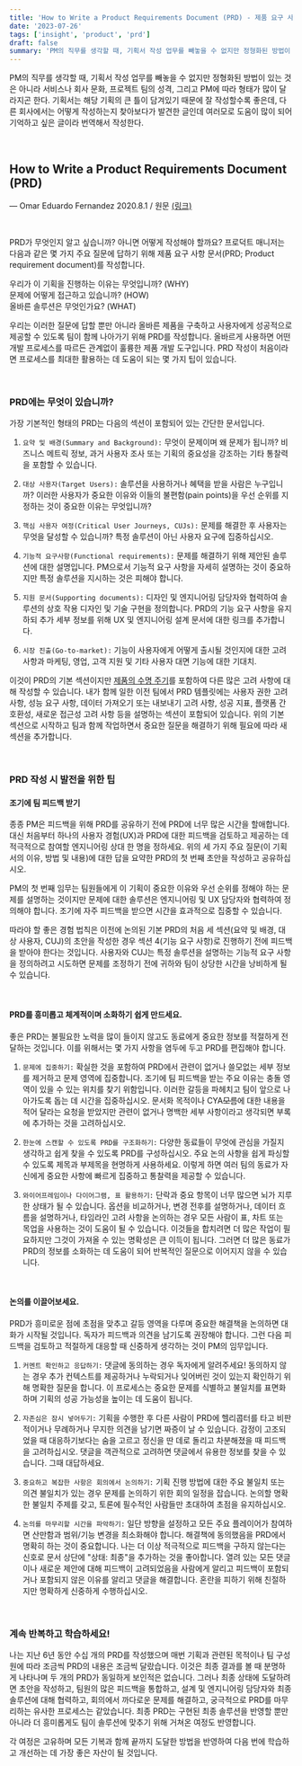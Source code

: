 ```yaml
---
title: 'How to Write a Product Requirements Document (PRD) - 제품 요구 사항 문서 작성 방법'
date: '2023-07-26'
tags: ['insight', 'product', 'prd']
draft: false
summary: 'PM의 직무를 생각할 때, 기획서 작성 업무를 빼놓을 수 없지만 정형화된 방법이 있는 것은 아니라 서비스나 회사 문화, 프로젝트 팀의 성격, 그리고 PM에 따라 형태가 많이 달라지곤 한다. 기획서는 해당 기획의 큰 틀이 담겨있기 때문에 잘 작성할수록 좋은데, 다른 회사에서는 어떻게 작성하는지 찾아보다가 발견한 글인데 여러모로 도움이 많이 되어 기억하고 싶은 글이라 번역해서 작성한다.'
---
```


PM의 직무를 생각할 때, 기획서 작성 업무를 빼놓을 수 없지만 정형화된 방법이 있는 것은 아니라 서비스나 회사 문화, 프로젝트 팀의 성격, 그리고 PM에 따라 형태가 많이 달라지곤 한다. 기획서는 해당 기획의 큰 틀이 담겨있기 때문에 잘 작성할수록 좋은데, 다른 회사에서는 어떻게 작성하는지 찾아보다가 발견한 글인데 여러모로 도움이 많이 되어 기억하고 싶은 글이라 번역해서 작성한다.

<br />

## How to Write a Product Requirements Document (PRD) <br />

— Omar Eduardo Fernandez
2020.8.1 / 원문 [(링크)](https://www.tryexponent.com/blog/how-to-write-a-prd)

<br />

PRD가 무엇인지 알고 싶습니까? 아니면 어떻게 작성해야 할까요? 프로덕트 매니저는 다음과 같은 몇 가지 주요 질문에 답하기 위해 제품 요구 사항 문서(PRD; Product requirement document)를 작성합니다.

우리가 이 기획을 진행하는 이유는 무엇입니까? (WHY) <br />
문제에 어떻게 접근하고 있습니까? (HOW) <br />
올바른 솔루션은 무엇인가요? (WHAT) <br />

우리는 이러한 질문에 답할 뿐만 아니라 올바른 제품을 구축하고 사용자에게 성공적으로 제공할 수 있도록 팀이 함께 나아가기 위해 PRD를 작성합니다. 올바르게 사용하면 어떤 개발 프로세스를 따르든 관계없이 훌륭한 제품 개발 도구입니다. PRD 작성이 처음이라면 프로세스를 최대한 활용하는 데 도움이 되는 몇 가지 팁이 있습니다.

<br />

### PRD에는 무엇이 있습니까?

가장 기본적인 형태의 PRD는 다음의 섹션이 포함되어 있는 간단한 문서입니다.

1. `요약 및 배경(Summary and Background):` 무엇이 문제이며 왜 문제가 됩니까? 비즈니스 메트릭 정보, 과거 사용자 조사 또는 기획의 중요성을 강조하는 기타 통찰력을 포함할 수 있습니다.

2. `대상 사용자(Target Users):` 솔루션을 사용하거나 혜택을 받을 사람은 누구입니까? 이러한 사용자가 중요한 이유와 이들의 불편함(pain points)을 우선 순위를 지정하는 것이 중요한 이유는 무엇입니까?

3. `핵심 사용자 여정(Critical User Journeys, CUJs):` 문제를 해결한 후 사용자는 무엇을 달성할 수 있습니까? 특정 솔루션이 아닌 사용자 요구에 집중하십시오.

4. `기능적 요구사항(Functional requirements):` 문제를 해결하기 위해 제안된 솔루션에 대한 설명입니다. PM으로서 기능적 요구 사항을 자세히 설명하는 것이 중요하지만 특정 솔루션을 지시하는 것은 피해야 합니다.

5. `지원 문서(Supporting documents):` 디자인 및 엔지니어링 담당자와 협력하여 솔루션의 상호 작용 디자인 및 기술 구현을 정의합니다. PRD의 기능 요구 사항을 유지하되 추가 세부 정보를 위해 UX 및 엔지니어링 설계 문서에 대한 링크를 추가합니다.

6. `시장 진출(Go-to-market):` 기능이 사용자에게 어떻게 출시될 것인지에 대한 고려 사항과 마케팅, 영업, 고객 지원 및 기타 사용자 대면 기능에 대한 기대치.

이것이 PRD의 기본 섹션이지만 [제품의 수명 주기](https://blog.remesh.ai/4-ways-to-stretch-your-products-life-cycle?ref=exponent-blog.ghost.io)를 포함하여 다른 많은 고려 사항에 대해 작성할 수 있습니다. 내가 함께 일한 이전 팀에서 PRD 템플릿에는 사용자 권한 고려 사항, 성능 요구 사항, 데이터 가져오기 또는 내보내기 고려 사항, 성공 지표, 플랫폼 간 호환성, 새로운 접근성 고려 사항 등을 설명하는 섹션이 포함되어 있습니다. 위의 기본 섹션으로 시작하고 팀과 함께 작업하면서 중요한 질문을 해결하기 위해 필요에 따라 새 섹션을 추가합니다.

<br />

### PRD 작성 시 발전을 위한 팁

#### 조기에 팀 피드백 받기

종종 PM은 피드백을 위해 PRD를 공유하기 전에 PRD에 너무 많은 시간을 할애합니다. 대신 처음부터 하나의 사용자 경험(UX)과 PRD에 대한 피드백을 검토하고 제공하는 데 적극적으로 참여할 엔지니어링 상대 한 명을 정하세요. 위의 세 가지 주요 질문(이 기획서의 이유, 방법 및 내용)에 대한 답을 요약한 PRD의 첫 번째 초안을 작성하고 공유하십시오.

PM의 첫 번째 임무는 팀원들에게 이 기획이 중요한 이유와 우선 순위를 정해야 하는 문제를 설명하는 것이지만 문제에 대한 솔루션은 엔지니어링 및 UX 담당자와 협력하여 정의해야 합니다. 조기에 자주 피드백을 받으면 시간을 효과적으로 집중할 수 있습니다.

따라야 할 좋은 경험 법칙은 이전에 논의된 기본 PRD의 처음 세 섹션(요약 및 배경, 대상 사용자, CUJ)의 초안을 작성한 경우 섹션 4(기능 요구 사항)로 진행하기 전에 피드백을 받아야 한다는 것입니다. 사용자와 CUJ는 특정 솔루션을 설명하는 기능적 요구 사항을 정의하려고 시도하면 문제를 조정하기 전에 귀하와 팀이 상당한 시간을 낭비하게 될 수 있습니다.

<br />

#### PRD를 흥미롭고 체계적이며 소화하기 쉽게 만드세요.

좋은 PRD는 불필요한 노력을 많이 들이지 않고도 동료에게 중요한 정보를 적절하게 전달하는 것입니다. 이를 위해서는 몇 가지 사항을 염두에 두고 PRD를 편집해야 합니다.

1. `문제에 집중하기:` 확실한 것을 포함하여 PRD에서 관련이 없거나 쓸모없는 세부 정보를 제거하고 문제 영역에 집중합니다. 조기에 팀 피드백을 받는 주요 이유는 충돌 영역이 있을 수 있는 위치를 찾기 위함입니다. 이러한 갈등을 파헤치고 팀이 앞으로 나아가도록 돕는 데 시간을 집중하십시오. 문서화 목적이나 CYA~~모름~~에 대한 내용을 적어 달라는 요청을 받았지만 관련이 없거나 명백한 세부 사항이라고 생각되면 부록에 추가하는 것을 고려하십시오.

2. `한눈에 스캔할 수 있도록 PRD를 구조화하기:` 다양한 동료들이 무엇에 관심을 가질지 생각하고 쉽게 찾을 수 있도록 PRD를 구성하십시오. 주요 논의 사항을 쉽게 파싱할 수 있도록 제목과 부제목을 현명하게 사용하세요. 이렇게 하면 여러 팀의 동료가 자신에게 중요한 사항에 빠르게 집중하고 통찰력을 제공할 수 있습니다.

3. `와이어프레임이나 다이어그램, 표 활용하기:` 단락과 중요 항목이 너무 많으면 뇌가 지루한 상태가 될 수 있습니다. 옵션을 비교하거나, 변경 전후를 설명하거나, 데이터 흐름을 설명하거나, 타임라인 고려 사항을 논의하는 경우 모든 사람이 표, 차트 또는 목업을 사용하는 것이 도움이 될 수 있습니다. 이것들을 합치려면 더 많은 작업이 필요하지만 그것이 가져올 수 있는 명확성은 큰 이득이 됩니다. 그러면 더 많은 동료가 PRD의 정보를 소화하는 데 도움이 되어 반복적인 질문으로 이어지지 않을 수 있습니다.

<br />

#### 논의를 이끌어보세요.

PRD가 흥미로운 점에 초점을 맞추고 갈등 영역을 다루며 중요한 해결책을 논의하면 대화가 시작될 것입니다. 독자가 피드백과 의견을 남기도록 권장해야 합니다. 그런 다음 피드백을 검토하고 적절하게 대응할 때 신중하게 생각하는 것이 PM의 임무입니다.

1. `커멘트 확인하고 응답하기:` 댓글에 동의하는 경우 독자에게 알려주세요! 동의하지 않는 경우 추가 컨텍스트를 제공하거나 누락되거나 잊어버린 것이 있는지 확인하기 위해 명확한 질문을 합니다. 이 프로세스는 중요한 문제를 식별하고 불일치를 표면화하며 기획의 성공 가능성을 높이는 데 도움이 됩니다.

2. `자존심은 잠시 넣어두기:` 기획을 수행한 후 다른 사람이 PRD에 헬리콥터를 타고 비판적이거나 무례하거나 무지한 의견을 남기면 짜증이 날 수 있습니다. 감정이 고조되었을 때 대응하기보다는 숨을 고르고 정신을 딴 데로 돌리고 차분해졌을 때 피드백을 고려하십시오. 댓글을 객관적으로 고려하면 댓글에서 유용한 정보를 찾을 수 있습니다. 그때 대답하세요.

3. `중요하고 복잡한 사항은 회의에서 논의하기:` 기획 진행 방법에 대한 주요 불일치 또는 의견 불일치가 있는 경우 문제를 논의하기 위한 회의 일정을 잡습니다. 논의할 명확한 불일치 주제를 갖고, 토론에 필수적인 사람들만 초대하여 초점을 유지하십시오.

4. `논의를 마무리할 시간을 파악하기:` 일단 방향을 설정하고 모든 주요 플레이어가 참여하면 산만함과 범위/기능 변경을 최소화해야 합니다. 해결책에 동의했음을 PRD에서 명확히 하는 것이 중요합니다. 나는 더 이상 적극적으로 피드백을 구하지 않는다는 신호로 문서 상단에 "상태: 최종"을 추가하는 것을 좋아합니다. 열려 있는 모든 댓글이나 새로운 제안에 대해 피드백이 고려되었음을 사람에게 알리고 피드백이 포함되거나 포함되지 않은 이유를 알리고 댓글을 해결합니다. 혼란을 피하기 위해 친절하지만 명확하게 신중하게 수행하십시오.

<br />

### 계속 반복하고 학습하세요!

나는 지난 6년 동안 수십 개의 PRD를 작성했으며 매번 기획과 관련된 목적이나 팀 구성원에 따라 조금씩 PRD의 내용은 조금씩 달랐습니다. 이것은 최종 결과를 볼 때 분명하게 나타나며 두 개의 PRD가 동일하게 보인적은 없습니다. 그러나 최종 상태에 도달하려면 초안을 작성하고, 팀원의 많은 피드백을 통합하고, 설계 및 엔지니어링 담당자와 최종 솔루션에 대해 협력하고, 회의에서 까다로운 문제를 해결하고, 궁극적으로 PRD를 마무리하는 유사한 프로세스는 같았습니다. 최종 PRD는 구현된 최종 솔루션을 반영할 뿐만 아니라 더 흥미롭게도 팀이 솔루션에 맞추기 위해 거쳐온 여정도 반영합니다.

각 여정은 고유하며 모든 기복과 함께 끝까지 도달한 방법을 반영하여 다음 번에 학습하고 개선하는 데 가장 좋은 자산이 될 것입니다.

<br />
